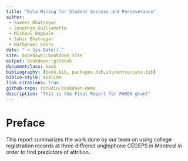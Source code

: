```yaml
--- 
title: "Data Mining for Student Success and Perseverance"
author:
 - Sameer Bhatnagar
 - Jonathan Guillemette
 - Micheal Dugdale
 - Sahir Bhatnagar
 - Nathaniel Lasry
date: "`r Sys.Date()`"
site: bookdown::bookdown_site
output: bookdown::gitbook
documentclass: book
bibliography: [book.bib, packages.bib,studentsuccess.bib]
biblio-style: apalike
link-citations: true
github-repo: rstudio/bookdown-demo
description: "This is the Final Report for PAREA grant"
---
```


# Preface

This report summarizes the work done by our team on using college registration records at three diffrenet anglophone CEGEPS in Montreal in order to find predictors of attrition.


